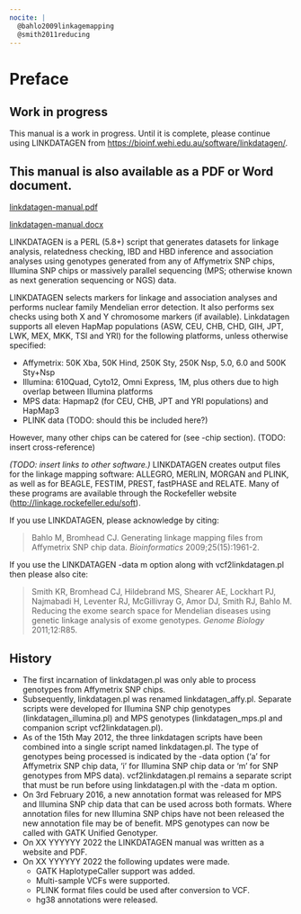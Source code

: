 ```yaml
---
nocite: |
  @bahlo2009linkagemapping
  @smith2011reducing
---
```

# Preface {.unnumbered}

::: callout-warning
## Work in progress

This manual is a work in progress. Until it is complete, please continue using LINKDATAGEN from <https://bioinf.wehi.edu.au/software/linkdatagen/>.
:::

::: {.content-visible when-format="html"}
::: callout-note 
## This manual is also available as a PDF or Word document. 
[linkdatagen-manual.pdf](linkdatagen-manual.pdf)

[linkdatagen-manual.docx](linkdatagen-manual.docx)
:::
:::

LINKDATAGEN is a PERL (5.8+) script that generates datasets for linkage analysis, relatedness checking, IBD and HBD inference and association analyses using genotypes generated from any of Affymetrix SNP chips, Illumina SNP chips or massively parallel sequencing (MPS; otherwise known as next generation sequencing or NGS) data.

LINKDATAGEN selects markers for linkage and association analyses and performs nuclear family Mendelian error detection. It also performs sex checks using both X and Y chromosome markers (if available). Linkdatagen supports all eleven HapMap populations (ASW, CEU, CHB, CHD, GIH, JPT, LWK, MEX, MKK, TSI and YRI) for the following platforms, unless otherwise specified:

-   Affymetrix: 50K Xba, 50K Hind, 250K Sty, 250K Nsp, 5.0, 6.0 and 500K Sty+Nsp
-   Illumina: 610Quad, Cyto12, Omni Express, 1M, plus others due to high overlap between Illumina platforms
-   MPS data: Hapmap2 (for CEU, CHB, JPT and YRI populations) and HapMap3
-   PLINK data (TODO: should this be included here?)

However, many other chips can be catered for (see -chip section). (TODO: insert cross-reference)

*(TODO: insert links to other software.)*
LINKDATAGEN creates output files for the linkage mapping software: ALLEGRO, MERLIN, MORGAN and PLINK, as well as for BEAGLE, FESTIM, PREST, fastPHASE and RELATE. Many of these programs are available through the Rockefeller website (<http://linkage.rockefeller.edu/soft>).

If you use LINKDATAGEN, please acknowledge by citing:

> Bahlo M, Bromhead CJ. Generating linkage mapping files from Affymetrix SNP chip data. *Bioinformatics* 2009;25(15):1961-2.


If you use the LINKDATAGEN -data m option along with vcf2linkdatagen.pl then please also cite:

> Smith KR, Bromhead CJ, Hildebrand MS, Shearer AE, Lockhart PJ, Najmabadi H, Leventer RJ, McGillivray G, Amor DJ, Smith RJ, Bahlo M. Reducing the exome search space for Mendelian diseases using genetic linkage analysis of exome genotypes. *Genome Biology* 2011;12:R85.

## History

-   The first incarnation of linkdatagen.pl was only able to process genotypes from Affymetrix SNP chips.
-   Subsequently, linkdatagen.pl was renamed linkdatagen_affy.pl. Separate scripts were developed for Illumina SNP chip genotypes (linkdatagen_illumina.pl) and MPS genotypes (linkdatagen_mps.pl and companion script vcf2linkdatagen.pl).
-   As of the 15th May 2012, the three linkdatagen scripts have been combined into a single script named linkdatagen.pl. The type of genotypes being processed is indicated by the -data option ('a' for Affymetrix SNP chip data, 'i' for Illumina SNP chip data or 'm' for SNP genotypes from MPS data). vcf2linkdatagen.pl remains a separate script that must be run before using linkdatagen.pl with the -data m option.
-   On 3rd February 2016, a new annotation format was released for MPS and Illumina SNP chip data that can be used across both formats. Where annotation files for new Illumina SNP chips have not been released the new annotation file may be of benefit. MPS genotypes can now be called with GATK Unified Genotyper.
-   On XX YYYYYY 2022 the LINKDATAGEN manual was written as a website and PDF.
-   On XX YYYYYY 2022 the following updates were made.
    -   GATK HaplotypeCaller support was added.
    -   Multi-sample VCFs were supported.
    -   PLINK format files could be used after conversion to VCF.
    -   hg38 annotations were released.
